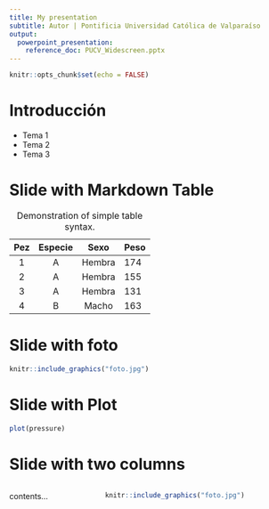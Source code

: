 ```yaml
---
title: My presentation
subtitle: Autor | Pontificia Universidad Católica de Valparaíso
output: 
  powerpoint_presentation:
    reference_doc: PUCV_Widescreen.pptx
---
```


```r
knitr::opts_chunk$set(echo = FALSE)
```

# Introducción

- Tema 1
- Tema 2
- Tema 3

# Slide with Markdown Table

| Pez | Especie | Sexo | Peso |  Nº parásitos |
|:---:|:---:|:----:|:-----|
| 1  | A   | Hembra | 174    |  0 |
| 2  | A   | Hembra | 155    | 2 |
| 3  | A   | Hembra | 131    |  25 |
| 4  | B   | Macho | 163    |  8 |

Table:  Demonstration of simple table syntax.

# Slide with foto

```r
knitr::include_graphics("foto.jpg")
```

# Slide with Plot

```r
plot(pressure)
```

# Slide with two columns

:::: {.columns}
::: {.column}
contents...
:::
::: {.column}
```r
knitr::include_graphics("foto.jpg")
```
:::
::::::::::::::
